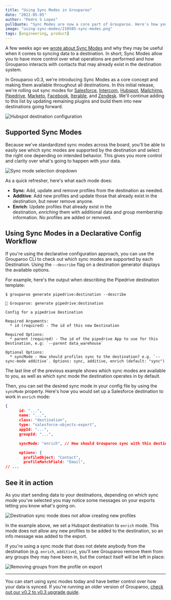 ```yaml
---
title: "Using Sync Modes in Grouparoo"
date: "2021-05-05"
author: "Pedro S Lopez"
pullQuote: "Sync Modes are now a core part of Grouparoo. Here's how you can use them to better control how your data is synced to destinations."
image: "using-sync-modes/210505-sync-modes.png"
tags: [engineering, product]
---
```


A few weeks ago we [wrote about Sync Modes](/blog/sync-modes) and why they may be useful when it comes to syncing data to a destination. In short, Sync Modes allow you to have more control over what operations are performed and how Grouparoo interacts with contacts that may already exist in the destination system.

In Grouparoo v0.3, we're introducing Sync Modes as a core concept and making them available throughout all destinations. In this initial release, we're rolling out sync modes for [Salesforce](/integrations/destinations/salesforce), [Intercom](/integrations/destinations/intercom), [Hubspot](/integrations/destinations/hubspot), [Mailchimp](/integrations/destinations/mailchimp), [Pipedrive](/integrations/destinations/pipedrive), [Marketo](/integrations/destinations/marketo), [Facebook](/integrations/destinations/facebook), [Iterable](/integrations/destinations/iterable), and [Zendesk](/integrations/destinations/zendesk). We'll continue adding to this list by updating remaining plugins and build them into new destinations going forward.

<Image
  centered
  alt="Hubspot destination configuration"
  src="using-sync-modes/hubspot-destination-config.png"
  width={1630}
  height={996}
/>

## Supported Sync Modes

Because we've standardized sync modes across the board, you'll be able to easily see which sync modes are supported by the destination and select the right one depending on intended behavior. This gives you more control and clarity over what's going to happen with your data.

<Image
  centered
  alt="Sync mode selection dropdown"
  src="using-sync-modes/sync-mode-select.png"
  width={1228}
  height={250}
/>

As a quick refresher, here's what each mode does:

- **Sync**: Add, update and remove profiles from the destination as needed.
- **Additive**: Add new profiles and update those that already exist in the destination, but never remove anyone.
- **Enrich**: Update profiles that already exist in the destination, *enriching* them with additional data and group membership information. No profiles are added or removed.

## Using Sync Modes in a Declarative Config Workflow

If you're using the declarative configuration approach, you can use the Grouparoo CLI to check out which sync modes are supported by each Destination. Using the `--describe` flag on a destination generator displays the available options.

For example, here's the output when describing the Pipedrive destination template:

```
$ grouparoo generate pipedrive:destination --describe

🦘 Grouparoo: generate pipedrive:destination

Config for a pipedrive Destination

Required Arguments:
  * id (required) - The id of this new Destination

Required Options:
  * parent (required) - The id of the pipedrive App to use for this Destination, e.g: `--parent data_warehouse`

Optional Options:
  * syncMode - How should profiles sync to the destination? e.g. `--sync-mode additive`. Options: sync, additive, enrich (default: "sync")
```

The last line of the previous example shows which sync modes are available to you, as well as which sync mode the destination operates in by default.

Then, you can set the desired sync mode in your config file by using the `syncMode` property. Here's how you would set up a Salesforce destination to work in `enrich` mode:

```json
{
      id: "...",
      name: "...",
      class: "destination",
      type: "salesforce-objects-export",
      appId: "...",
      groupId: "...",

      syncMode: "enrich", // How should Grouparoo sync with this destination? Options: "sync", "additive", "enrich"

      options: {
        profileObject: "Contact",
        profileMatchField: "Email",
// ...
```

## See it in action

As you start sending data to your destinations, depending on which sync mode you've selected you may notice some messages on your exports letting you know what's going on.

<Image
  centered
  alt="Destination sync mode does not allow creating new profiles"
  src="using-sync-modes/export-no-create.png"
  width={1009}
  height={295}
/>

In the example above, we set a Hubspot destination to `enrich` mode. This mode does not allow any new profiles to be added to the destination, so an info message was added to the export.

If you're using a sync mode that does not delete anybody from the destination (e.g. `enrich`, `additive`), you'll see Grouparoo remove them from any groups they may have been in, but the contact itself will be left in place:

<Image
  centered
  alt="Removing groups from the profile on export"
  src="using-sync-modes/remove-groups.png"
  width={2343}
  height={295}
/>

---

You can start using sync modes today and have better control over how your data is synced. If you're running an older version of Grouparoo, [check out our v0.2 to v0.3 upgrade guide](/docs/support/upgrading-grouparoo/v02-v03).
